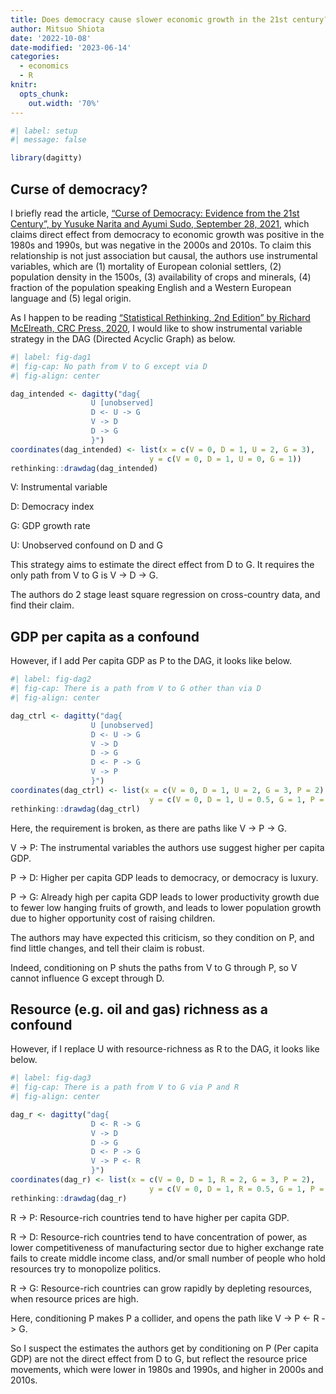 ```yaml
---
title: Does democracy cause slower economic growth in the 21st century?
author: Mitsuo Shiota
date: '2022-10-08'
date-modified: '2023-06-14'
categories:
  - economics
  - R
knitr: 
  opts_chunk: 
    out.width: '70%'
---
```


```r
#| label: setup
#| message: false

library(dagitty)
```

## Curse of democracy?

I briefly read the article, ["Curse of Democracy: Evidence from the 21st Century", by Yusuke Narita and Ayumi Sudo, September 28, 2021](https://arxiv.org/abs/2104.07617), which claims direct effect from democracy to economic growth was positive in the 1980s and 1990s, but was negative in the 2000s and 2010s. To claim this relationship is not just association but causal, the authors use instrumental variables, which are (1) mortality of European colonial settlers, (2) population density in the 1500s, (3) availability of crops and minerals, (4) fraction of the population speaking English and a Western European language and (5) legal origin.

As I happen to be reading ["Statistical Rethinking, 2nd Edition" by Richard McElreath, CRC Press, 2020](https://xcelab.net/rm/statistical-rethinking/), I would like to show instrumental variable strategy in the DAG (Directed Acyclic Graph) as below.

```r
#| label: fig-dag1
#| fig-cap: No path from V to G except via D
#| fig-align: center

dag_intended <- dagitty("dag{
                  U [unobserved]
                  D <- U -> G
                  V -> D
                  D -> G
                  }")
coordinates(dag_intended) <- list(x = c(V = 0, D = 1, U = 2, G = 3),
                               y = c(V = 0, D = 1, U = 0, G = 1))
rethinking::drawdag(dag_intended)
```

V: Instrumental variable

D: Democracy index

G: GDP growth rate

U: Unobserved confound on D and G

This strategy aims to estimate the direct effect from D to G. It requires the only path from V to G is V -> D -> G.

The authors do 2 stage least square regression on cross-country data, and find their claim. 

## GDP per capita as a confound

However, if I add Per capita GDP as P to the DAG, it looks like below.

```r
#| label: fig-dag2
#| fig-cap: There is a path from V to G other than via D
#| fig-align: center

dag_ctrl <- dagitty("dag{
                  U [unobserved]
                  D <- U -> G
                  V -> D
                  D -> G
                  D <- P -> G
                  V -> P
                  }")
coordinates(dag_ctrl) <- list(x = c(V = 0, D = 1, U = 2, G = 3, P = 2),
                               y = c(V = 0, D = 1, U = 0.5, G = 1, P = 0))
rethinking::drawdag(dag_ctrl)
```

Here, the requirement is broken, as there are paths like V -> P -> G.

V -> P: The instrumental variables the authors use suggest higher per capita GDP.

P -> D: Higher per capita GDP leads to democracy, or democracy is luxury.

P -> G: Already high per capita GDP leads to lower productivity growth due to fewer low hanging fruits of growth, and leads to lower population growth due to higher opportunity cost of raising children.

The authors may have expected this criticism, so they condition on P, and find little changes, and tell their claim is robust.

Indeed, conditioning on P shuts the paths from V to G through P, so V cannot influence G except through D.

## Resource (e.g. oil and gas) richness as a confound

However, if I replace U with resource-richness as R to the DAG, it looks like below.

```r
#| label: fig-dag3
#| fig-cap: There is a path from V to G via P and R
#| fig-align: center

dag_r <- dagitty("dag{
                  D <- R -> G
                  V -> D
                  D -> G
                  D <- P -> G
                  V -> P <- R
                  }")
coordinates(dag_r) <- list(x = c(V = 0, D = 1, R = 2, G = 3, P = 2),
                               y = c(V = 0, D = 1, R = 0.5, G = 1, P = 0))
rethinking::drawdag(dag_r)
```

R -> P: Resource-rich countries tend to have higher per capita GDP.

R -> D: Resource-rich countries tend to have concentration of power, as lower competitiveness of manufacturing sector due to higher exchange rate fails to create middle income class, and/or small number of people who hold resources try to monopolize politics. 

R -> G: Resource-rich countries can grow rapidly by depleting resources, when resource prices are high.

Here, conditioning P makes P a collider, and opens the path like V -> P <- R -> G.

So I suspect the estimates the authors get by conditioning on P (Per capita GDP) are not the direct effect from D to G, but reflect the resource price movements, which were lower in 1980s and 1990s, and higher in 2000s and 2010s.
